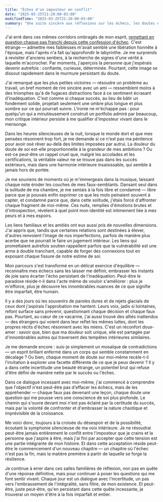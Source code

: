 ```yaml
---
title: "Échos d'un imposteur en conflit"
date: "2025-03-25T21:20:00-03:00"
modifiedTime: "2025-03-25T21:20:00-03:00"
summary: "Une suite sincère aux réflexions sur les échecs, les doutes et la quête de compréhension de sa propre essence."
---
```


J'ai erré dans ces mêmes corridors ombragés de mon esprit, [remettant en question chaque pas franchi depuis cette confession d'échec](https://yuricunha.com/blog/reflections-of-a-conflicted-impostor). C'est étrange — admettre mes faiblesses m'avait semblé une libération honnête à l'époque, mais l'après n'a fait qu'approfondir le labyrinthe. Je me surprends à revisiter d'anciens sentiers, à la recherche de signes d'une vérité à laquelle m'accrocher. Par moments, j'aperçois la personne que j'espérais devenir autrefois : confiante, curieuse, déterminée. Pourtant, cette image se dissout rapidement dans le murmure persistant du doute.

J'ai remarqué que les plus petites victoires — résoudre un problème au travail, un bref moment de rire sincère avec un ami — ressemblent moins à des triomphes qu'à de fugaces distractions face à ce sentiment écrasant d'inadéquation. C'est comme si chaque succès, au lieu de bâtir un fondement solide, projetait seulement une ombre plus longue et plus sombre sur ce qui pourrait suivre. L'ironie ne m'échappe pas : pour quelqu'un qui a minutieusement construit un portfolio admiré par beaucoup, mon critique intérieur persiste à me qualifier d'imposteur vivant dans le mensonge.

Dans les heures silencieuses de la nuit, lorsque le monde dort et que mes pensées résonnent trop fort, je me demande si ce n'est pas ma pénitence pour avoir osé rêver au-delà des limites imposées par autrui. La douleur du doute de soi est-elle proportionnelle à la grandeur de mes ambitions ? Ou est-ce peut-être un rappel cruel que, malgré les accolades et les certifications, la véritable valeur ne se trouve pas dans les succès extérieurs, mais dans une harmonie intérieure insaisissable, qui semble à jamais hors de portée.

Je me souviens de moments où je m'immergeais dans la musique, laissant chaque note éroder les couches de mes faux-semblants. Dansant seul dans la solitude de ma chambre, je me sentais à la fois libre et condamné — libre parce que je pouvais enfin exprimer ce que les mots peinaient souvent à capter, et condamné parce que, dans cette solitude, j'étais forcé d'affronter chaque fragment de moi-même. Ces nuits, remplies d'émotions brutes et d'introspection, révèlent à quel point mon identité est intimement liée à mes peurs et à mes espoirs.

Les liens familiaux et les amitiés ont eux aussi pris de nouvelles dimensions. J'ai appris que, tandis que certaines relations sont destinées à élever, d'autres renvoient l'image de nos imperfections, parfois de manière plus acerbe que ne pourrait le faire un jugement intérieur. Les liens qui promettaient autrefois soutien rappellent parfois que la vulnérabilité est une arme à double tranchant, capable de forger des connexions tout en exposant chaque fissure de notre estime de soi.

Mon parcours s'est transformé en un délicat exercice d'équilibre — reconnaître mes échecs sans les laisser me définir, embrasser les instants de joie sans écarter l'écho persistant de l'inadéquation. Peut-être le paradoxe réside-t-il dans l'acte même de vouloir s'améliorer : plus je m'efforce, plus je découvre les innombrables nuances de ce que signifie être imparfait, être humain.

Il y a des jours où les souvenirs de paroles dures et de rejets glacials de ceux dont j'aspirais l'approbation me hantent. Leurs voix, jadis si lointaines, refont surface sans prévenir, questionnant chaque décision et chaque faux pas. Pourtant, au cœur de ce vacarme, j'ai aussi trouvé des alliés inattendus — des étrangers qui voient dans leur reflet les mêmes luttes, dont les propres récits d'échec résonnent avec les miens. C'est un réconfort doux-amer : savoir que, bien que ma douleur soit unique, elle est partagée par d'innombrables autres qui traversent des tempêtes intérieures similaires.

Je me demande encore : suis-je simplement un mosaïque de contradictions — un esprit brillant enfermé dans un corps qui semble constamment en décalage ? Ou bien, chaque moment de doute sur moi-même recèle-t-il l'invitation à explorer une facette différente de ce que je peux devenir ? Il y a dans cette incertitude une beauté étrange, un potentiel brut qui refuse d'être défini de manière nette par le succès ou l'échec.

Dans ce dialogue incessant avec moi-même, j'ai commencé à comprendre que l'objectif n'est peut-être pas d'effacer les échecs, mais de les appréhender — chaque faux pas devenant une leçon, chaque doute une question qui me pousse vers une conscience de soi plus profonde. Le chemin qui s'ouvre devant moi n'est pas éclairé par la certitude du succès, mais par la volonté de confronter et d'embrasser la nature chaotique et imprévisible de la croissance.

Me voici donc, toujours à la croisée du désespoir et de la possibilité, écoutant la symphonie silencieuse de ma voix intérieure. Je ne résoudrai peut-être jamais entièrement le conflit entre l'imposteur que je crains et la personne que j'aspire à être, mais j'ai fini par accepter que cette tension est une partie intégrante de mon histoire. Et dans cette acceptation réside peut-être le commencement d'un nouveau chapitre — un chapitre où l'échec n'est pas la fin, mais la matière première à partir de laquelle se forge la résilience.

Je continue à errer dans ces salles familières de réflexion, non pas en quête d'une réponse définitive, mais pour continuer à poser les questions qui me font sentir vivant. Chaque jour est un dialogue avec l'incertitude, un pas vers l'embrassement de l'intégralité, sans filtre, de mon existence. Et peut-être, juste peut-être, qu'en persistant dans cette quête incessante, je trouverai un moyen d'être à la fois imparfait et entier.
